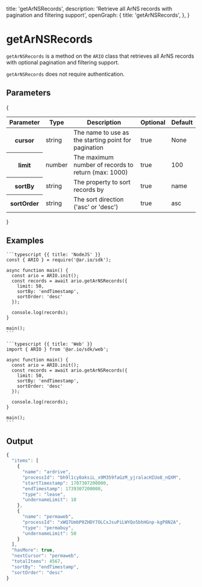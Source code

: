 
  title: 'getArNSRecords',
  description:
    'Retrieve all ArNS records with pagination and filtering support',
  openGraph: {
    title: 'getArNSRecords',
  },
}

<HeroPattern />

# getArNSRecords

`getArNSRecords` is a method on the `ARIO` class that retrieves all ArNS records with optional pagination and filtering support.

`getArNSRecords` does not require authentication.

## Parameters

{

<div style={{ textAlign: 'center' }}>
  <table className="inline-table">
    <thead>
      <tr>
        <th>Parameter</th>
        <th>Type</th>
        <th>Description</th>
        <th>Optional</th>
        <th>Default</th>
      </tr>
    </thead>
    <tbody>
      <tr>
        <th>cursor</th>
        <td>string</td>
        <td>The name to use as the starting point for pagination</td>
        <td>true</td>
        <td>None</td>
      </tr>
      <tr>
        <th>limit</th>
        <td>number</td>
        <td>The maximum number of records to return (max: 1000)</td>
        <td>true</td>
        <td>100</td>
      </tr>
      <tr>
        <th>sortBy</th>
        <td>string</td>
        <td>The property to sort records by</td>
        <td>true</td>
        <td>name</td>
      </tr>
      <tr>
        <th>sortOrder</th>
        <td>string</td>
        <td>The sort direction ('asc' or 'desc')</td>
        <td>true</td>
        <td>asc</td>
      </tr>
    </tbody>
  </table>
</div>
}

## Examples

<CodeGroup title="getArNSRecords">

    ```typescript {{ title: 'NodeJS' }}
    const { ARIO } = require('@ar.io/sdk');

    async function main() {
      const ario = ARIO.init();
      const records = await ario.getArNSRecords({
        limit: 50,
        sortBy: 'endTimestamp',
        sortOrder: 'desc'
      });

      console.log(records);
    }

    main();
    ```

    ```typescript {{ title: 'Web' }}
    import { ARIO } from '@ar.io/sdk/web';

    async function main() {
      const ario = ARIO.init();
      const records = await ario.getArNSRecords({
        limit: 50,
        sortBy: 'endTimestamp',
        sortOrder: 'desc'
      });

      console.log(records);
    }

    main();
    ```

</CodeGroup>

## Output

```js
{
  "items": [
    {
      "name": "ardrive",
      "processId": "bh9l1cy0aksiL_x9M359faGzM_yjralacHIUo8_nQXM",
      "startTimestamp": 1707307200000,
      "endTimestamp": 1739307200000,
      "type": "lease",
      "undernameLimit": 10
    },
    {
      "name": "permaweb",
      "processId": "xWQ7UmbP0ZHDY7OLCxJsuPiLWYQo5bhHGnp-kgP8N2A",
      "type": "permabuy",
      "undernameLimit": 50
    }
  ],
  "hasMore": true,
  "nextCursor": "permaweb",
  "totalItems": 4567,
  "sortBy": "endTimestamp",
  "sortOrder": "desc"
}
```
